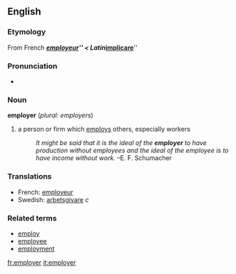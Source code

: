 ==English==
=== Etymology ===
From French '''''[[employeur]]''''' < Latin '''''[[implicare]]'''''

=== Pronunciation ===
*{{AHD|/ĕm-ploi'ûr/}}

=== Noun ===
'''employer''' (''plural: employers'')
#a person or firm which [[employ]]s others, especially workers
#:''It might be said that it is the ideal of the '''employer''' to have production without employees and the ideal of the employee is to have income without work.'' &ndash;E. F. Schumacher

=== Translations ===
*French: [[employeur]]
*Swedish: [[arbetsgivare]] ''c''

=== Related terms ===
*[[employ]]
*[[employee]]
*[[employment]]

[[fr:employer]]
[[it:employer]]